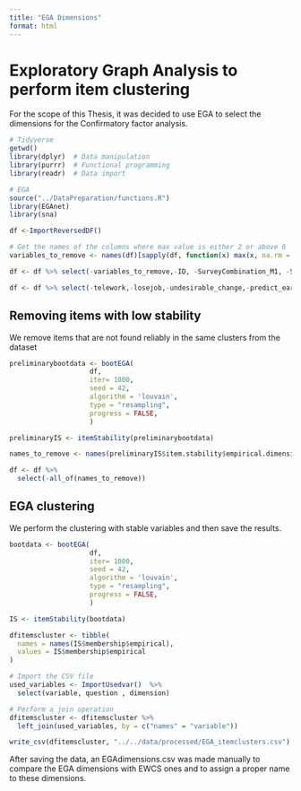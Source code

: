 ```yaml
---
title: "EGA Dimensions"
format: html
---
```


# **Exploratory Graph Analysis to perform item clustering**

For the scope of this Thesis, it was decided to use EGA to select the dimensions for the Confirmatory factor analysis.

```r
# Tidyverse
getwd()
library(dplyr)  # Data manipulation
library(purrr)  # Functional programming
library(readr)  # Data import

# EGA
source("../DataPreparation/functions.R")
library(EGAnet)
library(sna)
```

```r
df <-ImportReversedDF()

# Get the names of the columns where max value is either 2 or above 6
variables_to_remove <- names(df)[sapply(df, function(x) max(x, na.rm = TRUE) %in% 2 | max(x, na.rm = TRUE) > 6)]

df <- df %>% select(-variables_to_remove,-ID, -SurveyCombination_M1, -SurveyCombination_M2, -Country,-private_sector,-empl_contract,-eng_energy,-eng_enthusiastic,-eng_timeflies)

df <- df %>% select(-telework,-losejob,-undesirable_change,-predict_earnings)
```
## Removing items with low stability

We remove items that are not found reliably in the same clusters from the dataset

```r
preliminarybootdata <- bootEGA(
                    df,
                    iter= 1000, 
                    seed = 42,
                    algorithm = 'louvain',
                    type = "resampling",
                    progress = FALSE,
                    )
```

```r
preliminaryIS <- itemStability(preliminarybootdata)
```

```r
names_to_remove <- names(preliminaryIS$item.stability$empirical.dimensions)[preliminaryIS$item.stability$empirical.dimensions < 0.8]

df <- df %>%
  select(-all_of(names_to_remove))
```

## EGA clustering

We perform the clustering with stable variables and then save the results.

```r
bootdata <- bootEGA(
                    df,
                    iter= 1000, 
                    seed = 42,
                    algorithm = 'louvain',
                    type = "resampling",
                    progress = FALSE,
                    )
```

```r
IS <- itemStability(bootdata)
```

```r
dfitemscluster <- tibble(
  names = names(IS$membership$empirical),
  values = IS$membership$empirical
)

# Import the CSV file
used_variables <- ImportUsedvar()  %>%
  select(variable, question , dimension)

# Perform a join operation
dfitemscluster <- dfitemscluster %>%
  left_join(used_variables, by = c("names" = "variable"))
```

```r
write_csv(dfitemscluster, "../../data/processed/EGA_itemclusters.csv")
```

After saving the data, an EGAdimensions.csv was made manually to compare the EGA dimensions with EWCS ones and to assign a proper name to these dimensions.